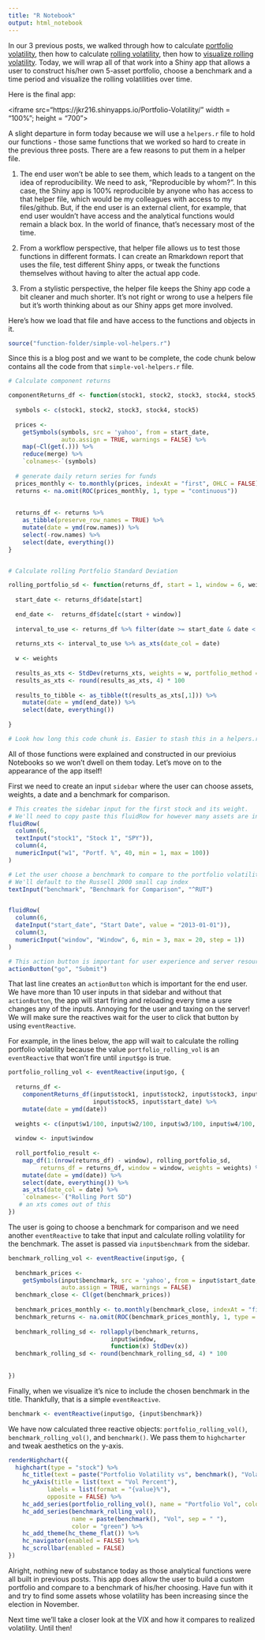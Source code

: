 ```yaml
---
title: "R Notebook"
output: html_notebook
---
```


In our 3 previous posts, we walked through how to calculate [portfolio volatility](https://rviews.rstudio.com/2017/07/12/introduction-to-volatility/), then how to calculate [rolling volatility](https://rviews.rstudio.com/2017/07/18/introduction-to-rolling-volatility/), then how to [visualize rolling volatility](https://rviews.rstudio.com/2017/07/21/visualizing-portfolio-volatility/). Today, we will wrap all of that work into a Shiny app that allows a user to construct his/her own 5-asset portfolio, choose a benchmark and a time period and visualize the rolling volatilities over time. 

Here is the final app:

<iframe src="https://jkr216.shinyapps.io/Portfolio-Volatility/" width = "100%"; height =  "700"></iframe>

A slight departure in form today because we will use a `helpers.r` file to hold our functions - those same functions that we worked so hard to create in the previous three posts. There are a few reasons to put them in a helper file. 

1. The end user won't be able to see them, which leads to a tangent on the idea of reproducibility. We need to ask, "Reproducible by whom?". In this case, the Shiny app is 100% reproducible by anyone who has access to that helper file, which would be my colleagues with access to my files/github. But, if the end user is an external client, for example, that end user wouldn't have access and the analytical functions would remain a black box. In the world of finance, that's necessary most of the time.

2. From a workflow perspective, that helper file allows us to test those functions in different formats. I can create an Rmarkdown report that uses the file, test different Shiny apps, or tweak the functions themselves without having to alter the actual app code.

3. From a stylistic perspective, the helper file keeps the Shiny app code a bit cleaner and much shorter. It's not right or wrong to use a helpers file but it's worth thinking about as our Shiny apps get more involved.

Here's how we load that file and have access to the functions and objects in it.

```r

source("function-folder/simple-vol-helpers.r")
```

Since this is a blog post and we want to be complete, the code chunk below contains all the code from that `simple-vol-helpers.r` file.

```r

# Calculate component returns

componentReturns_df <- function(stock1, stock2, stock3, stock4, stock5, start_date){
  
  symbols <- c(stock1, stock2, stock3, stock4, stock5)
  
  prices <- 
    getSymbols(symbols, src = 'yahoo', from = start_date, 
               auto.assign = TRUE, warnings = FALSE) %>% 
    map(~Cl(get(.))) %>% 
    reduce(merge) %>%
    `colnames<-`(symbols)
  
  # generate daily return series for funds
  prices_monthly <- to.monthly(prices, indexAt = "first", OHLC = FALSE)
  returns <- na.omit(ROC(prices_monthly, 1, type = "continuous"))
  
  
  returns_df <- returns %>% 
    as_tibble(preserve_row_names = TRUE) %>% 
    mutate(date = ymd(row.names)) %>% 
    select(-row.names) %>% 
    select(date, everything())
}


# Calculate rolling Portfolio Standard Deviation

rolling_portfolio_sd <- function(returns_df, start = 1, window = 6, weights){
  
  start_date <- returns_df$date[start]
  
  end_date <-  returns_df$date[c(start + window)]
  
  interval_to_use <- returns_df %>% filter(date >= start_date & date < end_date)
  
  returns_xts <- interval_to_use %>% as_xts(date_col = date) 
  
  w <- weights
  
  results_as_xts <- StdDev(returns_xts, weights = w, portfolio_method = "single")
  results_as_xts <- round(results_as_xts, 4) * 100
  
  results_to_tibble <- as_tibble(t(results_as_xts[,1])) %>% 
    mutate(date = ymd(end_date)) %>% 
    select(date, everything()) 
  
}

# Look how long this code chunk is. Easier to stash this in a helpers.r file!

```

All of those functions were explained and constructed in our previoius Notebooks so we won't dwell on them today. Let's move on to the appearance of the app itself! 

First we need to create an input `sidebar` where the user can choose assets, weights, a date and a benchmark for comparison.


```r
# This creates the sidebar input for the first stock and its weight.
# We'll need to copy paste this fluidRow for however many assets are in our portfolio. 
fluidRow(
  column(6,
  textInput("stock1", "Stock 1", "SPY")),
  column(4,
  numericInput("w1", "Portf. %", 40, min = 1, max = 100))
)  

# Let the user choose a benchmark to compare to the portfolio volatility.
# We'll default to the Russell 2000 small cap index
textInput("benchmark", "Benchmark for Comparison", "^RUT")


fluidRow(
  column(6,
  dateInput("start_date", "Start Date", value = "2013-01-01")),
  column(3,
  numericInput("window", "Window", 6, min = 3, max = 20, step = 1))
)

# This action button is important for user experience and server resources.
actionButton("go", "Submit")
```

That last line creates an `actionButton` which is important for the end user. We have more than 10 user inputs in that sidebar and without that `actionButton`, the app will start firing and reloading every time a usre changes any of the inputs. Annoying for the user and taxing on the server! We will make sure the reactives wait for the user to click that button by using `eventReactive`. 

For example, in the lines below, the app will wait to calculate the rolling portfolio volatility because the  value `portfolio_rolling_vol` is an `eventReactive` that won't fire until `input$go` is true. 


```r
portfolio_rolling_vol <- eventReactive(input$go, {
  
  returns_df <- 
    componentReturns_df(input$stock1, input$stock2, input$stock3, input$stock4, 
                        input$stock5, input$start_date) %>% 
    mutate(date = ymd(date))
  
  weights <- c(input$w1/100, input$w2/100, input$w3/100, input$w4/100, input$w5/100)
  
  window <- input$window
  
  roll_portfolio_result <-
    map_df(1:(nrow(returns_df) - window), rolling_portfolio_sd, 
         returns_df = returns_df, window = window, weights = weights) %>%
    mutate(date = ymd(date)) %>% 
    select(date, everything()) %>%
    as_xts(date_col = date) %>% 
    `colnames<-`("Rolling Port SD")
   # an xts comes out of this
})
```

The user is going to choose a benchmark for comparison and we need another `eventReactive` to take that input and calculate rolling volatility for the benchmark.  The asset is passed via `input$benchmark` from the sidebar.

```r
benchmark_rolling_vol <- eventReactive(input$go, {
  
  benchmark_prices <- 
    getSymbols(input$benchmark, src = 'yahoo', from = input$start_date, 
               auto.assign = TRUE, warnings = FALSE) 
  benchmark_close <- Cl(get(benchmark_prices))
    
  benchmark_prices_monthly <- to.monthly(benchmark_close, indexAt = "first", OHLC = FALSE)
  benchmark_returns <- na.omit(ROC(benchmark_prices_monthly, 1, type = "continuous"))
  
  benchmark_rolling_sd <- rollapply(benchmark_returns,
                             input$window,
                             function(x) StdDev(x))
  benchmark_rolling_sd <- round(benchmark_rolling_sd, 4) * 100
  
  
})
```

Finally, when we visualize it's nice to include the chosen benchmark in the title. Thankfully, that is a simple `eventReactive`.

```r

benchmark <- eventReactive(input$go, {input$benchmark})
```

We have now calculated three reactive objects: `portfolio_rolling_vol()`, `benchmark_rolling_vol()`, and `benchmark()`.  We pass them to `highcharter` and tweak aesthetics on the y-axis. 

```r

renderHighchart({
  highchart(type = "stock") %>% 
    hc_title(text = paste("Portfolio Volatility vs", benchmark(), "Volatility", sep = " ")) %>%
    hc_yAxis(title = list(text = "Vol Percent"),
           labels = list(format = "{value}%"),
           opposite = FALSE) %>% 
    hc_add_series(portfolio_rolling_vol(), name = "Portfolio Vol", color = "blue") %>%
    hc_add_series(benchmark_rolling_vol(), 
                  name = paste(benchmark(), "Vol", sep = " "),
                  color = "green") %>%
    hc_add_theme(hc_theme_flat()) %>%
    hc_navigator(enabled = FALSE) %>% 
    hc_scrollbar(enabled = FALSE)
})
```

Alright, nothing new of substance today as those analytical functions were all built in previous posts. This app does allow the user to build a custom portfolio and compare to a benchmark of his/her choosing. Have fun with it and try to find some assets whose volatility has been increasing since the election in November. 

Next time we'll take a closer look at the VIX and how it compares to realized volatility. Until then!
